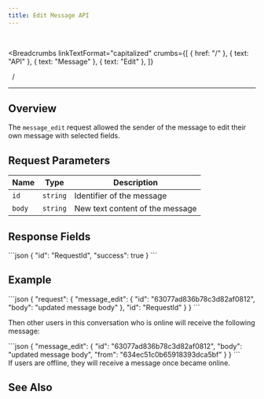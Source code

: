 ```yaml
---
title: Edit Message API
---
```


<br />



<Breadcrumbs
  linkTextFormat="capitalized"
  crumbs={[
    { href: "/" },
    { text: "API" },
    { text: "Message" },
    { text: "Edit" },
  ]}
>
  <Icon slot="index" name="seti:powershell" />
  <span slot="separator">&nbsp;&nbsp;/&nbsp;</span>
</Breadcrumbs>

---


## Overview

> <Badge text="wss" variant="tip" size="large" />
> <Badge text="message_edit" size="large" />

The `message_edit` request allowed the sender of the message to edit their own message with selected fields.

## Request Parameters

| Name   | Type     | Description                     |
| ------ | -------- | ------------------------------- |
| `id`   | `string` | Identifier of the message       |
| `body` | `string` | New text content of the message |

## Response Fields

<Tabs>
  <TabItem label="Response">
```json
{
  "id": "RequestId",
  "success": true
}
```
  </TabItem>
</Tabs>

## Example

<Tabs>
  <TabItem label="Request">
```json
{
  "request": {
    "message_edit": {
      "id": "63077ad836b78c3d82af0812",
      "body": "updated message body"
    },
    "id": "RequestId"
  }
}
```
  </TabItem>
</Tabs>

Then other users in this conversation who is online will receive the following message:

<Tabs>
  <TabItem label="Event">
```json
{
  "message_edit": {
    "id": "63077ad836b78c3d82af0812",
    "body": "updated message body",
    "from": "634ec51c0b65918393dca5bf"
  }
}
```
  </TabItem>
</Tabs>

<Aside>
  If users are offline, they will receive a message once became online.
</Aside>

## See Also

<LinkCard
  title="SAMA chat server API: Messages"
  href="https://medium.com/sama-communications/sama-chat-server-api-messages-dc00e9684dc0"
  description="Based on ease of use, and with easy-to-understand documentation and articles on how to set up and use our APIs, we want to show that it is REAL to build communication into your application."
/>
<LinkCard
  title="DataBase Records"
  href="/deployment/db-records/"
  description="Collection of complete objects stored in the database."
/>

<script
  src="https://giscus.app/client.js"
  data-repo="SAMA-Communications/sama-server"
  data-repo-id="R_kgDOIBiYjA"
  data-category-id="DIC_kwDOIBiYjM4CuYYL"
  data-mapping="pathname"
  data-strict="0"
  data-reactions-enabled="1"
  data-emit-metadata="0"
  data-input-position="top"
  data-theme="transparent_dark"
  data-lang="en"
  data-loading="lazy"
  crossorigin="anonymous"
  async
></script>
